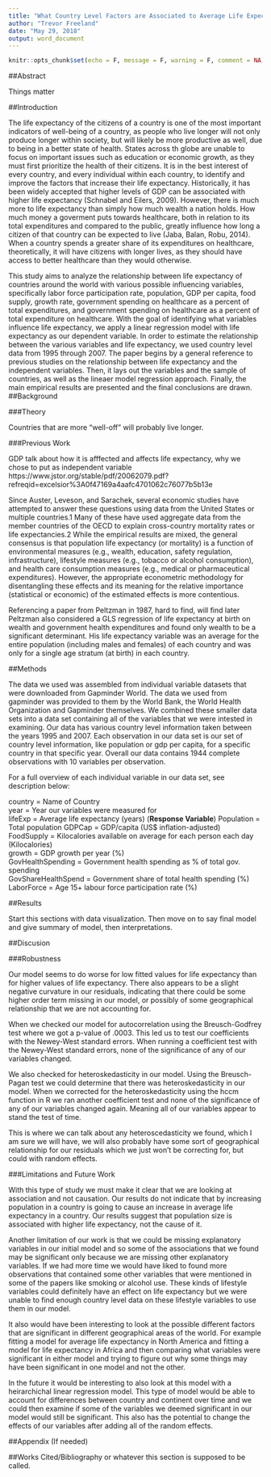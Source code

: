 ```yaml
---
title: "What Country Level Factors are Associated to Average Life Expectancy in a Country?"
author: "Trevor Freeland"
date: "May 29, 2018"
output: word_document
---
```


```r
knitr::opts_chunk$set(echo = F, message = F, warning = F, comment = NA)
```

##Abstract

Things matter

##Introduction

The life expectancy of the citizens of a country is one of the most important indicators of well-being of a country, as people who live longer will not only produce longer within society, but will likely be more productive as well, due to being in a better state of health. States across th globe are unable to focus on important issues such as education or economic growth, as they must first prioritize the health of their citizens. It is in the best interest of every country, and every individual within each country, to identify and improve the factors that increase their life expectancy. Historically, it has been widely accepted that higher levels of GDP can be associated with higher life expectancy (Schnabel and Eilers, 2009). However, there is much more to life expectancy than simply how much wealth a nation holds. How much money a goverment puts towards healthcare, both in relation to its total expenditures and compared to the public, greatly influence how long a citizen of that country can be expected to live (Jaba, Balan, Robu, 2014). When a country spends a greater share of its expenditures on healthcare, theoretically, it will have citizens with longer lives, as they should have access to better healthcare than they would otherwise. 

This study aims to analyze the relationship between life expectancy of countries around the world with various possible influencing variables, specifically labor force participation rate, population, GDP per capita, food supply, growth rate, government spending on healthcare as a percent of total expenditures, and government spending on healthcare as a percent of total expenditure on healthcare. With the goal of identifying what variables influence life expectancy, we apply a linear regression model with life expectancy as our dependent variable. In order to estimate the relationship between the various variables and life expectancy, we used country level data from 1995 through 2007. The paper begins by a general reference to previous studies on the relationship between life expectancy and the independent variables. Then, it lays out the variables and the sample of countries, as well as the lineaer model regression approach. Finally, the main empirical results are presented and the final conclusions are drawn.
##Background



###Theory

Countries that are more "well-off" will probably live longer. 

###Previous Work

GDP talk about how it is afffected and affects life expectancy, why we chose to put as independent variable
https://www.jstor.org/stable/pdf/20062079.pdf?refreqid=excelsior%3A0f47169a4aafc4701062c76077b5b13e

 Since Auster, Leveson, and Sarachek, several economic studies have attempted to answer these
 questions using data from the United States or multiple countries.1 Many of these have used aggregate
 data from the member countries of the OECD to explain cross-country mortality rates or life
 expectancies.2 While the empirical results are mixed, the general consensus is that population life
 expectancy (or mortality) is a function of environmental measures (e.g., wealth, education, safety
 regulation, infrastructure), lifestyle measures (e.g., tobacco or alcohol consumption), and health care
 consumption measures (e.g., medical or pharmaceutical expenditures). However, the appropriate
 econometric methodology for disentangling these effects and its meaning for the relative importance
 (statistical or economic) of the estimated effects is more contentious.

Referencing a paper from Peltzman in 1987, hard to find, will find later
Peltzman also considered a GLS regression of life expectancy at birth on wealth and government health expenditures and found only wealth to be a significant determinant. His life expectancy variable was an average for the entire
 population (including males and females) of each country and was only for a single age stratum (at
 birth) in each country. 


##Methods

The data we used was assembled from individual variable datasets that were downloaded from Gapminder World. The data we used from gapminder was provided to them by the World Bank, the World Health Organization and Gapminder themselves. We combined these smaller data sets into a data set containing all of the variables that we were intested in examining. Our data has various country level information taken between the years 1995 and 2007. Each observation in our data set is our set of country level information, like population or gdp per capita, for a specific country in that specific year. Overall our data contains 1944 complete observations with 10 variables per observation. 

For a full overview of each individual variable in our data set, see description below:

country = Name of Country  
year = Year our variables were measured for  
lifeExp = Average life expectancy (years)  (**Response Variable**)
Population = Total population 
GDPCap = GDP/capita (US$ inflation-adjusted)  
FoodSupply = Kilocalories available on average for each person each day (Kilocalories)  
growth = GDP growth per year (%)  
GovHealthSpending = Government health spending as % of total gov. spending  
GovShareHealthSpend = Government share of total health spending (%)  
LaborForce = Age 15+ labour force participation rate (%)  

##Results

Start this sections with data visualization. Then move on to say final model and give summary of model, then interpretations. 

##Discusion

###Robustness

Our model seems to do worse for low fitted values for life expectancy than for higher values of life expectancy. There also appears to be a slight negative curvature in our residuals, indicating that there could be some higher order term missing in our model, or possibly of some geographical relationship that we are not accounting for. 

When we checked our model for autocorrelation using the Breusch-Godfrey test where we got a p-value of .0003. This led us to test our coefficients with the Newey-West standard errors. When running a coefficient test with the Newey-West standard errors, none of the significance of any of our variables changed. 

We also checked for heteroskedasticity in our model. Using the Breusch-Pagan test we could determine that there was heteroskedasticity in our model. When we corrected for the heteroskedasticity using the hccm function in R we ran another coefficient test and none of the significance of any of our variables changed again. Meaning all of our variables appear to stand the test of time. 

This is where we can talk about any heteroscedasticity we found, which I am sure we will have, we will also probably have some sort of geographical relationship for our residuals which we just won't be correcting for, but could with random effects. 

###Limitations and Future Work

With this type of study we must make it clear that we are looking at association and not causation. Our results do not indicate that by increasing population in a country is going to cause an increase in average life expectancy in a country. Our results suggest that population size is associated with higher life expectancy, not the cause of it. 

Another limitation of our work is that we could be missing explanatory variables in our initial model and so some of the associations that we found may be significant only because we are missing other explanatory variables. If we had more time we would have liked to found more observations that contained some other variables that were mentioned in some of the papers like smoking or alcohol use. These kinds of lifestyle variables could definitely have an effect on life expectancy but we were unable to find enough country level data on these lifestyle variables to use them in our model. 

It also would have been interesting to look at the possible different factors that are significant in different geographical areas of the world. For example fitting a model for average life expectancy in North America and fitting a model for life expectancy in Africa and then comparing what variables were significant in either model and trying to figure out why some things may have been significant in one model and not the other. 

In the future it would be interesting to also look at this model with a heirarchichal linear regression model. This type of model would be able to account for differences between country and continent over time and we could then examine if some of the variables we deemed significant in our model would still be significant. This also has the potential to change the effects of our variables after adding all of the random effects. 

##Appendix (If needed)

##Works Cited/Bibliography or whatever this section is supposed to be called. 
